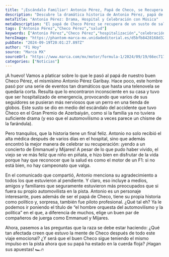 ```yaml
---
title: "¡Escándalo Familiar! Antonio Pérez, Papá de Checo, se Recupera y Celebra"
description: "Descubre la dramática historia de Antonio Pérez, papá de Checo, su hospitalización y cómo celebró su recuperación. ¡No te lo pierdas!"
metaTitle: "Antonio Pérez: Drama, Hospital y Celebración con Música"
metaDescription: "El papá de Checo Pérez se recupera de un susto de salud y se lanza a celebrar. ¡Entérate de su historia increíble!"
tags: ["Antonio Pérez","Checo Pérez","salud"]
keywords: ["Antonio Pérez","Checo Pérez","hospitalización","celebración","concierto Emmanuel Mijares"]
heroImage: "https://phantom-marca-mx.unidadeditorial.es/d5bfb8428168d3264f33ff282b98255c/resize/600/mx/assets/multimedia/imagenes/2024/09/19/17267733154995.jpg"
pubDate: "2024-09-19T20:01:27.897Z"
author: "F1 Hoy"
source: "Marca MX"
sourceUrl: "https://www.marca.com/mx/motor/formula-1/2024/09/19/66ec717a268e3ee90c8b45c3.html"
categories: ["Noticias"]
---
```

¡A huevo! Vamos a platicar sobre lo que le pasó al papá de nuestro buen Checo Pérez, el mismísimo Antonio Pérez Garibay. Hace poco, este hombre pasó por una serie de eventos tan dramáticos que hasta una telenovela se quedaría corta. Resulta que lo encontraron inconsciente en su casa y tuvo que ser hospitalizado de emergencia, provocando que varios de sus seguidores se pusieran más nerviosos que un perro en una tienda de globos. Este susto se dio en medio del escándalo del accidente que tuvo Checo en el Gran Premio de Azerbaiyán, como si la familia ya no tuviera suficiente drama (y eso que el automovilismo a veces parece un chisme de la farándula).

Pero tranquilos, que la historia tiene un final feliz. Antonio no solo recibió el alta médica después de varios días en el hospital, sino que además encontró la mejor manera de celebrar su recuperación: ¡yendo a un concierto de Emmanuel y Mijares! A pesar de lo que pudo haber vivido, el viejo se ve más feliz que niño en piñata, e hizo bien en disfrutar de la vida porque hay que reconocer que la salud es como el motor de un F1: si no está bien, no hay campeonato que valga.

En el comunicado que compartió, Antonio menciona su agradecimiento a todos los que estuvieron al pendiente. Y claro, eso incluye a medios, amigos y familiares que seguramente estuvieron más preocupados que si fuera su propio automovilista en la pista. Antonio es un personaje interesante, pues además de ser el papá de Checo, tiene su propia historia como político y, sorpresa, también fue piloto profesional. ¿Qué tal eh? Ya le podemos ir poniendo el título de “el hombre orquesta del automovilismo y la política” en el que, a diferencia de muchos, elige un buen par de compañeros de juerga como Emmanuel y Mijares.

Ahora, pasemos a las preguntas que la raza se debe estar haciendo: ¿Qué tan afectada creen que estuvo la mente de Checo después de todo este viaje emocional? ¿Y será que el buen Checo sigue teniendo el mismo impulso en la pista ahora que su papá ha estado en la cuerda floja? ¡Hagan sus apuestas! 🏎️🔥


